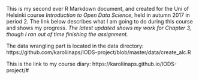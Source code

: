 
This is my second ever R Markdown document, and created for the Uni of Helsinki course *Introduction to Open Data Science*, held in autumn 2017 in period 2. The link below describes what I am going to do during this course and shows my progress. _The latest updated shows my work for Chapter 3, though I ran out of time finishing the assignment._

The data wrangling part is located in the data directory: https://github.com/karoliinaps/IODS-project/blob/master/data/create_alc.R 

This is the link to my course diary: https://karoliinaps.github.io/IODS-project/# 
